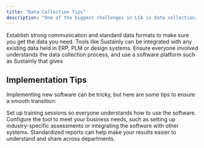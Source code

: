 ```yaml
---
title: "Data Collection Tips"
description: "One of the biggest challenges in LCA is data collection. High-quality, accurate data is crucial for reliable LCA results, but gathering it can be challenging. Here’s how to make the process easier:"
---
```


<Steps>
  <Step title="Collaborate with Suppliers">
    Establish strong communication and standard data formats to make sure you get the data you need.
  </Step>
  <Step title="Use LCA Software with Templates and API integrations">
    Tools like Sustainly can be integrated with any existing data held in ERP, PLM or design systems.
  </Step>
  <Step title="Onboard Your Team">
    Ensure everyone involved understands the data collection process, and use a software platform such as Sustainly that gives
  </Step>
</Steps>

## Implementation Tips
Implementing new software can be tricky, but here are some tips to ensure a smooth transition:

<Steps>
  <Step title="Prepare Your Team">
    Set up training sessions so everyone understands how to use the software.
  </Step>
  <Step title="Customize the Software">
    Configure the tool to meet your business needs, such as setting up industry-specific assessments or integrating the software with other systems.
  </Step>
  <Step title="Set Up Standard Reporting Procedures">
    Standardized reports can help make your results easier to understand and share across departments.
  </Step>
</Steps>
